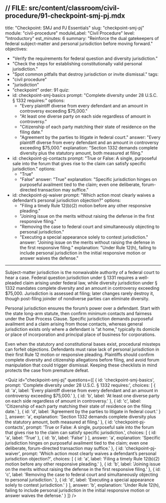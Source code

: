 // FILE: src/content/classroom/civil-procedure/91-checkpoint-smj-pj.mdx
---
title: "Checkpoint: SMJ and PJ Essentials"
slug: "checkpoint-smj-pj"
module: "civil-procedure"
moduleLabel: "Civil Procedure"
level: "Introductory"
est_minutes: 6
summary: "Reinforce the dual gatekeepers of federal subject-matter and personal jurisdiction before moving forward."
objectives:
  - "Verify the requirements for federal question and diversity jurisdiction."
  - "Check the steps for establishing constitutionally valid personal jurisdiction."
  - "Spot common pitfalls that destroy jurisdiction or invite dismissal."
tags:
  - "civil procedure"
  - "jurisdiction"
  - "checkpoint"
order: 91
quiz:
  - id: checkpoint-smj-basics
    prompt: "Complete diversity under 28 U.S.C. § 1332 requires:"
    options:
      - "Every plaintiff diverse from every defendant and an amount in controversy exceeding $75,000."
      - "At least one diverse party on each side regardless of amount in controversy."
      - "Citizenship of each party matching their state of residence on the filing date."
      - "Agreement by the parties to litigate in federal court."
    answer: "Every plaintiff diverse from every defendant and an amount in controversy exceeding $75,000."
    explanation: "Section 1332 demands complete diversity plus the statutory amount, both measured at filing."
  - id: checkpoint-pj-contacts
    prompt: "True or False: A single, purposeful sale into the forum that gives rise to the claim can satisfy specific jurisdiction."
    options:
      - "True"
      - "False"
    answer: "True"
    explanation: "Specific jurisdiction hinges on purposeful availment tied to the claim; even one deliberate, forum-directed transaction may suffice."
  - id: checkpoint-pj-waiver
    prompt: "Which action most clearly waives a defendant’s personal jurisdiction objection?"
    options:
      - "Filing a timely Rule 12(b)(2) motion before any other responsive pleading."
      - "Joining issue on the merits without raising the defense in the first responsive filing."
      - "Removing the case to federal court and simultaneously objecting to personal jurisdiction."
      - "Executing a special appearance solely to contest jurisdiction."
    answer: "Joining issue on the merits without raising the defense in the first responsive filing."
    explanation: "Under Rule 12(h), failing to include personal jurisdiction in the initial responsive motion or answer waives the defense."
---

Subject-matter jurisdiction is the nonwaivable authority of a federal court to hear a case. Federal question jurisdiction under § 1331 requires a well-pleaded claim arising under federal law, while diversity jurisdiction under § 1332 mandates complete diversity and an amount in controversy exceeding $75,000. Jurisdiction is assessed at filing; later changes rarely destroy it, though post-filing joinder of nondiverse parties can eliminate diversity.

Personal jurisdiction ensures the forum’s power over a defendant. Start with the state long-arm statute, then confirm minimum contacts and fairness under the Due Process Clause. Specific jurisdiction demands purposeful availment and a claim arising from those contacts, whereas general jurisdiction exists only where a defendant is “at home,” typically its domicile or place of incorporation and principal place of business for corporations.

Even when the statutory and constitutional bases exist, procedural missteps can forfeit objections. Defendants must raise lack of personal jurisdiction in their first Rule 12 motion or responsive pleading. Plaintiffs should confirm complete diversity and citizenship allegations before filing, and avoid forum manipulation that could trigger dismissal. Keeping these checklists in mind protects the case from premature defeat.

<Quiz id="checkpoint-smj-pj" questions={[
  {
    id: 'checkpoint-smj-basics',
    prompt: 'Complete diversity under 28 U.S.C. § 1332 requires:',
    choices: [
      { id: 'a', label: 'Every plaintiff diverse from every defendant and an amount in controversy exceeding $75,000.' },
      { id: 'b', label: 'At least one diverse party on each side regardless of amount in controversy.' },
      { id: 'c', label: 'Citizenship of each party matching their state of residence on the filing date.' },
      { id: 'd', label: 'Agreement by the parties to litigate in federal court.' }
    ],
    answer: 'a',
    explanation:
      'Section 1332 demands complete diversity plus the statutory amount, both measured at filing.'
  },
  {
    id: 'checkpoint-pj-contacts',
    prompt: 'True or False: A single, purposeful sale into the forum that gives rise to the claim can satisfy specific jurisdiction.',
    choices: [
      { id: 'a', label: 'True' },
      { id: 'b', label: 'False' }
    ],
    answer: 'a',
    explanation:
      'Specific jurisdiction hinges on purposeful availment tied to the claim; even one deliberate, forum-directed transaction may suffice.'
  },
  {
    id: 'checkpoint-pj-waiver',
    prompt: 'Which action most clearly waives a defendant’s personal jurisdiction objection?',
    choices: [
      { id: 'a', label: 'Filing a timely Rule 12(b)(2) motion before any other responsive pleading.' },
      { id: 'b', label: 'Joining issue on the merits without raising the defense in the first responsive filing.' },
      { id: 'c', label: 'Removing the case to federal court and simultaneously objecting to personal jurisdiction.' },
      { id: 'd', label: 'Executing a special appearance solely to contest jurisdiction.' }
    ],
    answer: 'b',
    explanation:
      'Under Rule 12(h), failing to include personal jurisdiction in the initial responsive motion or answer waives the defense.'
  }
]} />
